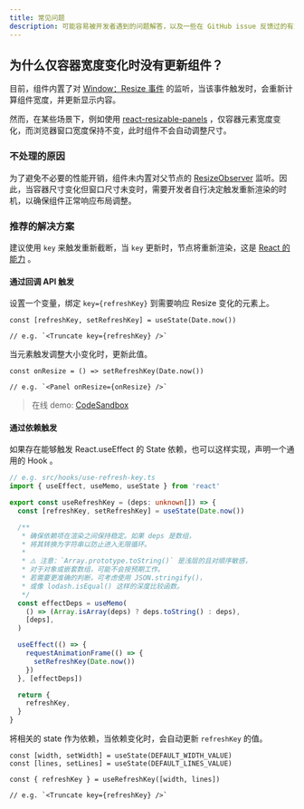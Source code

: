 ```yaml
---
title: 常见问题
description: 可能容易被开发者遇到的问题解答，以及一些在 GitHub issue 反馈过的有意思的问题。
---
```



## 为什么仅容器宽度变化时没有更新组件？

<AppliesTo client:only="react" lang="zh" />
<RelatedIssues client:only="react" lang="zh" issues={[18]} />

目前，组件内置了对 [Window：Resize 事件](https://developer.mozilla.org/zh-CN/docs/Web/API/Window/resize_event) 的监听，当该事件触发时，会重新计算组件宽度，并更新显示内容。

然而，在某些场景下，例如使用 [react-resizable-panels](https://github.com/bvaughn/react-resizable-panels) ，仅容器元素宽度变化，而浏览器窗口宽度保持不变，此时组件不会自动调整尺寸。

### 不处理的原因

为了避免不必要的性能开销，组件未内置对父节点的 [ResizeObserver](https://developer.mozilla.org/zh-CN/docs/Web/API/ResizeObserver) 监听。因此，当容器尺寸变化但窗口尺寸未变时，需要开发者自行决定触发重新渲染的时机，以确保组件正常响应布局调整。

### 推荐的解决方案

建议使用 `key` 来触发重新截断，当 `key` 更新时，节点将重新渲染，这是 [React 的能力](https://zh-hans.react.dev/reference/react/useState#resetting-state-with-a-key) 。

#### 通过回调 API 触发

设置一个变量，绑定 `key={refreshKey}` 到需要响应 Resize 变化的元素上。

```tsx
const [refreshKey, setRefreshKey] = useState(Date.now())

// e.g. `<Truncate key={refreshKey} />`
```

当元素触发调整大小变化时，更新此值。

```tsx
const onResize = () => setRefreshKey(Date.now())

// e.g. `<Panel onResize={onResize} />`
```

> 在线 demo: [CodeSandbox](https://codesandbox.io/p/sandbox/react-resizable-panels-forked-tjt38f?file=%2Fsrc%2FApp.js)

#### 通过依赖触发

如果存在能够触发 React.useEffect 的 State 依赖，也可以这样实现，声明一个通用的 Hook 。

```ts
// e.g. src/hooks/use-refresh-key.ts
import { useEffect, useMemo, useState } from 'react'

export const useRefreshKey = (deps: unknown[]) => {
  const [refreshKey, setRefreshKey] = useState(Date.now())

  /**
   * 确保依赖项在渲染之间保持稳定。如果 deps 是数组，
   * 将其转换为字符串以防止进入无限循环。
   *
   * ⚠️ 注意：`Array.prototype.toString()` 是浅层的且对顺序敏感，
   * 对于对象或嵌套数组，可能不会按预期工作。
   * 若需要更准确的判断，可考虑使用 JSON.stringify()，
   * 或像 lodash.isEqual() 这样的深度比较函数。
   */
  const effectDeps = useMemo(
    () => (Array.isArray(deps) ? deps.toString() : deps),
    [deps],
  )

  useEffect(() => {
    requestAnimationFrame(() => {
      setRefreshKey(Date.now())
    })
  }, [effectDeps])

  return {
    refreshKey,
  }
}
```

将相关的 state 作为依赖，当依赖变化时，会自动更新 `refreshKey` 的值。

```tsx
const [width, setWidth] = useState(DEFAULT_WIDTH_VALUE)
const [lines, setLines] = useState(DEFAULT_LINES_VALUE)

const { refreshKey } = useRefreshKey([width, lines])

// e.g. `<Truncate key={refreshKey} />`
```
